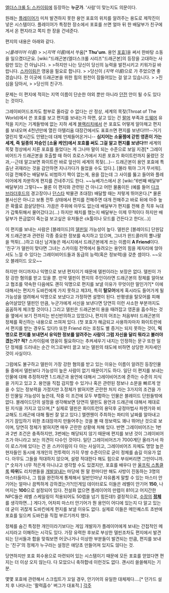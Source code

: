 [[엘더스크롤 5: 스카이림]]에 등장하는 '''누군가'''.
'사람'이 맞는지도 의문이다.

원래는 [[플레이어]]가 미처 발견하지 못한 용언 포효의 위치를 알려주는 용도로 제작진이 넣은 시스템이다. 플레이어가 특정한 장소에서 포효를 쓰면 얼마 뒤 한 배달부가 친구에게서 온 편지라고 쪽지 한 장을 건네준다.

편지의 내용은 아래와 같다.

>''(플레이어 이름)''
>
>''(지역 이름)''에서 쑤움[* '''Thu'um'''. 용언 [[포효]]]을 써서 한바탕 소동을 일으켰더군요. [wiki:"드래곤본(엘더스크롤 시리즈"드래곤본]의 등장을 고대하는 사람만 있는 건 아닙니다.
>
>하지만 나는 당신이 당신의 능력을 발전시키고 키워가길 바랍니다. [[스카이림]]은 영웅을 필요로 합니다.
>
>당신이 ''(지역 이름)''으로 가 주었으면 좋겠습니다. 전 이곳에 드래곤본을 위한 힘의 원천이 잠들어있는 걸 알고 있습니다.
>
>진심을 담아서,
>
>당신의 친구가.


문제는 이 편지에 적히는 지역 이름이 단순한 야외 뿐만 아니라 [[던전]] 안이 될 수도 있다는 것이다.

그레이비어드조차도 함부로 올라갈 수 없다는 산 정상, 세계의 목젖(Throat of The World)에서 쓴 포효를 보고 편지를 보내는가 하면, 살고 있는 건 [[팔머]] 부족과 [[드웨머]] 유적을 지키는 기계들밖에 없는 지하 세계 [[블랙리치]]에서 쓴 포효도 어떻게 알아채고 편지를 보내오며 4천년만에 열린 아텔리움 대장간에서도 표효쓰면 편지를 보낸다!!!!--거기 열린지 몇시간도 안됐는데 대체 언제들어온거니-- '''심지어는 소울젬에 갇힌 영혼이 가는 세계, 즉 일종의 저승인 [소울 케언]에서 포효를 써도 그걸 알고 편지를 보낸다!!!''' 세계의 목젖 정상에서 지른 포효를 들었다는 게 그나마 말이 되는 수준으로 보일 지경[* 그레이비어드가 드래곤본을 호출할 때 하이 흐로스가에서 지른 포효가 화이트런까지 울렸던 것과,--근데 알고보면 화이트런 바로 앞산이 세계의 목젖(...)-- 드래곤본이 용언 포효에 특출난 귀재라는 것을 감안하면 지나가다가 들었을 수도 있다.]. [몰라 뭐야 그거 무서워].  이걸 전해주는 배달부도 비범하기 짝이 없는게, 용을 잡는데 그 사이를 뚫고 들어와 플레이어에게 차분하게 편지를 건네주기도 한다. ~~뉴베가스에서 온 [wiki:"6번째 배달부" 배달부]라 그렇다~~ 물론 이 편지와 관련된 건 아니고 어떤 물품이든 (예를 들어 [[다크 브라더후드]]의 경고장이나 [[던스타]] 박물관 초대장) 배달할 때는 저렇게 뛰어온다.[* 물론 불사신은 아니고 보통 전투 상태에서 편지를 전해주면 대개 전해주고 바로 뒤에 아주 높은 확률로 끔살당한다. 가끔은 주위에 아무도 없는데 배달부가 편지를 전해 준 직후 늑대가 갑툭튀해서 물어갔다고(...) 하지만 패치를 했는지 배달부는 이제 무적이다 하지만 배달부가 뜬금없이 죽는걸 보고싶은 유저들은 ck툴이나 모드를 건든다고 한다(...)]

이 편지를 보내는 사람은 [블레이드]의 [[델핀]]일 가능성이 높다. 델핀은 [블레이드] 단원답게 드래곤본과 관련된 각종 중요한 정보를 숙지하고 있으며, 그녀가 윈드콜러의 뿔나팔을 먹튀(...)하고 대신 남겨놓은 메시지에서 드래곤본에게 쓰는 이름이 '''A Friend'''이다. '친구'가 델핀이 맞다면 그녀는 스카이림 전역에서 들려오는 용언의 힘을 제자리에 앉아서도 느낄 수 있다는 그레이비어드들과 동급의 능력(혹은 정보력)을 갖춘 셈이다. ~~오오 블레이드 오오~~

하지만 어디까지나 익명으로 보낸 편지이기 때문에 델핀이라는 보장은 없다. 델핀이 가장 강한 혐의를 받고 있을 뿐. 만약 델핀이 편지의 주인이라면 드래곤본의 정체를 알아보고 협조를 약속한 다음에도 괜히 익명으로 편지를 보낼 이유가 무엇이란 말인가?[* 이에 대해서는 편지가 도바킨에게 가지 못하고 제3자, 특히 '''탈모어'''에게 혹시라도 들어가게 될 가능성을 염려해서 익명으로 보냈다고 가정하면 설명이 된다. 반평생을 탈모어를 피해 숨어살았던 델핀인 만큼, 누군가에게 서신을 보낸다면 당연히 이런 사소한 부분까지도 꼼꼼하게 체크할 것이다.] 그리고 델핀은 드래곤본이 용을 때려잡고 영혼을 흡수하는 것을 옆에서 보기 전까지는 반신반의하고 있었으나, 편지의 어조는 처음부터 드래곤본의 정체를 확신하는 내용으로 쓰여져 있다. (첫 포효가 해금되고 사용하자마자 화이트런에서 편지를 받는 경우도 있다!) 또한 Friend 라는 호칭도 별 증거는 되지 못하는 것이, '''익명으로 편지를 보내면서 유익한 정보를 알려주는 사람이 그럼 자신을 달리 뭐라고 불러야겠는가? 적?''' 스카이림에 영웅이 필요하다는 추켜세우기 내지는 인정하는 문구 또한 일단 정체를 드러내는 순간 어그로부터 끌고 보는 델핀의 태도에 비하면 상당한 저자세인 것이 사실이다.

그럼에도 불구하고 델핀이 가장 강한 혐의를 받고 있는 이유는 이름이 알려진 등장인물들 중에서 델핀보다 가능성이 높은 사람이 없기 때문이기도 하다. 일단 이 편지를 보내는 인물에 대해 추정하자면 1.드래곤과 용언에 대해서 그레이비어즈에 준하는 수준의 지식을 가지고 있고 2. 용언을 직접 감지할 수 있거나 혹은 관련된 정보나 소문을 빠르게 얻을 수 있는 정보력을 가졌지만 3.정체가 밝혀지면 곤란한 처지 라는 3가지의 조건을 가진 인물일 가능성이 높은데, 작중 이 조건에 모두 부합하는 인물은 블레이드 단원들밖에 없다. 블레이드단의 설정을 생각해보면 당연히 델핀도 용언과 드래곤에 대해서 제대로 된 지식을 가지고 있으며,[* 실제로 델핀은 화이트런의 용덕후 궁정마법사 파렌가와 비교해도 드래곤에 대해 훨씬 잘 알고 있다.] 엘렌웬이 주최하는 파티의 날짜를 알아내고 거기 잠입하기 위한 초대장까지 만들어주는 것을 볼 때 정보력도 꽤나 뛰어난 것으로 보이며, 당연히 정체가 밝혀지면 매우 곤란한 상황에 처해 있다. 반면 그레이비어즈는 1번과 2번 조건은 충족하지만, 3번에는 해당되지 않기 때문에 편지를 보낸 것이 그레이비어즈가 아니라고 보는 의견이 다수인 것이다. 일단 그레이비어즈가 7000계단 올라가서 하이 로스가에 있다는 건 온 스카이림이 다 아는 사실이고, 그레이비어즈 자체도 명망 높은 현자들인 동시에 개개인의 전투력이 가히 무쌍 수준이므로 굳이 정체를 숨길 이유가 없다. 아무도 그들을 적대하지 않으며, 설령 적대한다 해도 힘으로 부숴버리면 그만이니까.[* 숫자가 너무 적은게 아니냐고 생각할 수도 있겠지만, 포효를 배우다 만 [[울프릭 스톰클록]] '''따위'''도 리치맨들을 [[개발살]]내는 마당에 뭔 말 한마디만 해도 사방이 진동하는 3명의 마스터들이나, 그 힘을 완전하게 통제해서 일반인마냥 자유롭게 말할 수 있는 마스터 안기어는 얼마나 끔찍하게 강하겠는가?(인게임 데이터로도 이들은 레벨이 안기어 '''150''', 나머지는 '''100'''으로 설정되어 있다. 전설화 없으면 플레이어의 만렙이 81이고 어지간한 NPC들은 레벨 스케일링이 적용되어도 50렙을 넘기 힘든데!) 결정적으로, [[파르쑤르낙스|수장]]의 '''[[드래곤(엘더스크롤 시리즈)|정체]]'''를 생각하면...] 게다가, 어차피 마스터 안기어가 뭔 용언이 어디에 있는지 다 알고 있는데 굳이 귀찮게 도바킨에게 편지를 보낼 이유도 없다. 실제로 이들은 메인퀘스트 초반에 포효를 일으켜 도바킨을 직접 부르기까지 했다.

정체를 숨긴 특정한 개인이라기보다는 게임 개발자가 플레이어에게 보내는 간접적인 메시지라고 이해하는 시각도 있다. 가장 유력한 후보로 부상한 델핀조차도 편지에서 발견되는 단서들과 합을 맞춰보면 어긋나거나 이상한 부분들이 발견되는 만큼, 편지를 보내는 '친구'의 정체가 누구라는 설정은 애당초 만들어져 있지도 않다는 것.

당연하지만 포효 회수용으로 마련되어 있는 시스템이기 때문에 모든 포효를 얻었다면 편지는 더 이상 오지 않는다. 다 모았으니 축하합네 이런것도 없다. 괜시리 쓸쓸해지는 기분.

몇몇 포효에 관련해서 스크립트가 꼬일 경우, 안기어의 유일한 대체제다....[* 던가드 설치 후 나타나는 '활력흡수' 버그가 대표적.]
[[각주]]
